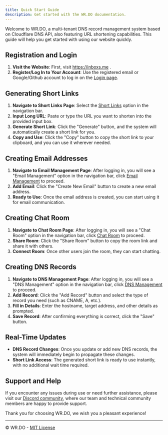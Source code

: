 ---
title: Quick Start Guide
description: Get started with the WR.DO documentation.
---

Welcome to WR.DO, a multi-tenant DNS record management system based on Cloudflare DNS API, also featuring URL shortening capabilities. This guide will help you get started with using our website quickly.

## Registration and Login

1. **Visit the Website**: First, visit https://inboxs.me .
3. **Register/Log In to Your Account**: Use the registered email or Google/Github account to log in on the [Login page](https://inboxs.me/login).

## Generating Short Links

1. **Navigate to Short Links Page**: Select the [Short Links](https://inboxs.me/dashboard/urls) option in the navigation bar.
2. **Input Long URL**: Paste or type the URL you want to shorten into the provided input box.
3. **Generate Short Link**: Click the "Generate" button, and the system will automatically create a short link for you.
4. **Copy and Use**: Click the "Copy" button to copy the short link to your clipboard, and you can use it wherever needed.

## Creating Email Addresses

1. **Navigate to Email Management Page**: After logging in, you will see a "Email Management" option in the navigation bar, click [Email Management](https://inboxs.me/emails) to proceed.
2. **Add Email**: Click the "Create New Email" button to create a new email address.
3. **Ready to Use**: Once the email address is created, you can start using it for email communication.

## Creating Chat Room 

1. **Navigate to Chat Room Page**: After logging in, you will see a "Chat Room" option in the navigation bar, click [Chat Room](https://inboxs.me/chat) to proceed.
2. **Share Room**: Click the "Share Room" button to copy the room link and share it with others.
3. **Connect Room**: Once other users join the room, they can start chatting.

## Creating DNS Records

1. **Navigate to DNS Management Page**: After logging in, you will see a "DNS Management" option in the navigation bar, click [DNS Management](https://inboxs.me/dashboard/records) to proceed.
2. **Add Record**: Click the "Add Record" button and select the type of record you need (such as CNAME, A, etc.).
3. **Fill in Details**: Enter the hostname, target address, and other details as prompted.
4. **Save Record**: After confirming everything is correct, click the "Save" button.

## Real-Time Updates

- **DNS Record Changes**: Once you update or add new DNS records, the system will immediately begin to propagate these changes.
- **Short Link Access**: The generated short link is ready to use instantly, with no additional wait time required.

## Support and Help

If you encounter any issues during use or need further assistance, please visit our [Discord community](https://discord.gg/d68kWCBDEs), where our team and technical community members are happy to provide support.

Thank you for choosing WR.DO, we wish you a pleasant experience!

---

© WR.DO - [MIT License](/LICENSE.md)